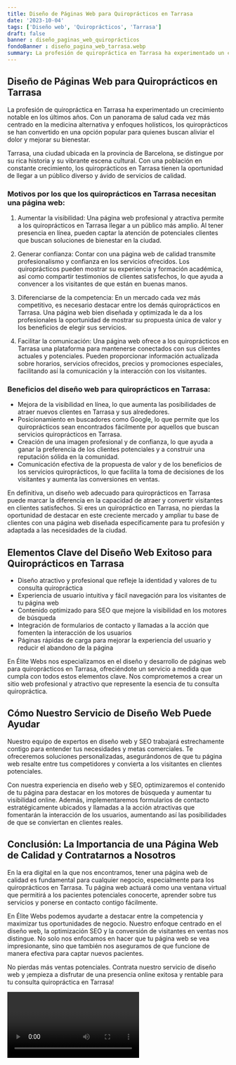 ```yaml
---
title: Diseño de Páginas Web para Quiroprácticos en Tarrasa
date: '2023-10-04'
tags: ['Diseño web', 'Quiroprácticos', 'Tarrasa']
draft: false
banner : diseño_paginas_web_quiroprácticos
fondoBanner : diseño_pagina_web_tarrasa.webp
summary: La profesión de quiropráctica en Tarrasa ha experimentado un crecimiento notable en los últimos años. Con un panorama de salud cada vez más centrado en la medicina alternativa y enfoques holísticos, los quiroprácticos se han convertido en una opción popular para quienes buscan aliviar el dolor y mejorar su bienestar.
---
```


## Diseño de Páginas Web para Quiroprácticos en Tarrasa

La profesión de quiropráctica en Tarrasa ha experimentado un crecimiento notable en los últimos años. Con un panorama de salud cada vez más centrado en la medicina alternativa y enfoques holísticos, los quiroprácticos se han convertido en una opción popular para quienes buscan aliviar el dolor y mejorar su bienestar.

Tarrasa, una ciudad ubicada en la provincia de Barcelona, se distingue por su rica historia y su vibrante escena cultural. Con una población en constante crecimiento, los quiroprácticos en Tarrasa tienen la oportunidad de llegar a un público diverso y ávido de servicios de calidad.

### Motivos por los que los quiroprácticos en Tarrasa necesitan una página web:

1. Aumentar la visibilidad: Una página web profesional y atractiva permite a los quiroprácticos en Tarrasa llegar a un público más amplio. Al tener presencia en línea, pueden captar la atención de potenciales clientes que buscan soluciones de bienestar en la ciudad.

2. Generar confianza: Contar con una página web de calidad transmite profesionalismo y confianza en los servicios ofrecidos. Los quiroprácticos pueden mostrar su experiencia y formación académica, así como compartir testimonios de clientes satisfechos, lo que ayuda a convencer a los visitantes de que están en buenas manos.

3. Diferenciarse de la competencia: En un mercado cada vez más competitivo, es necesario destacar entre los demás quiroprácticos en Tarrasa. Una página web bien diseñada y optimizada le da a los profesionales la oportunidad de mostrar su propuesta única de valor y los beneficios de elegir sus servicios.

4. Facilitar la comunicación: Una página web ofrece a los quiroprácticos en Tarrasa una plataforma para mantenerse conectados con sus clientes actuales y potenciales. Pueden proporcionar información actualizada sobre horarios, servicios ofrecidos, precios y promociones especiales, facilitando así la comunicación y la interacción con los visitantes.

### Beneficios del diseño web para quiroprácticos en Tarrasa:

- Mejora de la visibilidad en línea, lo que aumenta las posibilidades de atraer nuevos clientes en Tarrasa y sus alrededores.
- Posicionamiento en buscadores como Google, lo que permite que los quiroprácticos sean encontrados fácilmente por aquellos que buscan servicios quiroprácticos en Tarrasa.
- Creación de una imagen profesional y de confianza, lo que ayuda a ganar la preferencia de los clientes potenciales y a construir una reputación sólida en la comunidad.
- Comunicación efectiva de la propuesta de valor y de los beneficios de los servicios quiroprácticos, lo que facilita la toma de decisiones de los visitantes y aumenta las conversiones en ventas.

En definitiva, un diseño web adecuado para quiroprácticos en Tarrasa puede marcar la diferencia en la capacidad de atraer y convertir visitantes en clientes satisfechos. Si eres un quiropráctico en Tarrasa, no pierdas la oportunidad de destacar en este creciente mercado y ampliar tu base de clientes con una página web diseñada específicamente para tu profesión y adaptada a las necesidades de la ciudad.

<GifSeo />

<Cta />

## Elementos Clave del Diseño Web Exitoso para Quiroprácticos en Tarrasa

- Diseño atractivo y profesional que refleje la identidad y valores de tu consulta quiropráctica
- Experiencia de usuario intuitiva y fácil navegación para los visitantes de tu página web
- Contenido optimizado para SEO que mejore la visibilidad en los motores de búsqueda
- Integración de formularios de contacto y llamadas a la acción que fomenten la interacción de los usuarios
- Páginas rápidas de carga para mejorar la experiencia del usuario y reducir el abandono de la página

En Élite Webs nos especializamos en el diseño y desarrollo de páginas web para quiroprácticos en Tarrasa, ofreciéndote un servicio a medida que cumpla con todos estos elementos clave. Nos comprometemos a crear un sitio web profesional y atractivo que represente la esencia de tu consulta quiropráctica.

## Cómo Nuestro Servicio de Diseño Web Puede Ayudar

Nuestro equipo de expertos en diseño web y SEO trabajará estrechamente contigo para entender tus necesidades y metas comerciales. Te ofreceremos soluciones personalizadas, asegurándonos de que tu página web resalte entre tus competidores y convierta a los visitantes en clientes potenciales.

Con nuestra experiencia en diseño web y SEO, optimizaremos el contenido de tu página para destacar en los motores de búsqueda y aumentar tu visibilidad online. Además, implementaremos formularios de contacto estratégicamente ubicados y llamadas a la acción atractivas que fomentarán la interacción de los usuarios, aumentando así las posibilidades de que se conviertan en clientes reales.

## Conclusión: La Importancia de una Página Web de Calidad y Contratarnos a Nosotros

En la era digital en la que nos encontramos, tener una página web de calidad es fundamental para cualquier negocio, especialmente para los quiroprácticos en Tarrasa. Tu página web actuará como una ventana virtual que permitirá a los pacientes potenciales conocerte, aprender sobre tus servicios y ponerse en contacto contigo fácilmente.

En Élite Webs podemos ayudarte a destacar entre la competencia y maximizar tus oportunidades de negocio. Nuestro enfoque centrado en el diseño web, la optimización SEO y la conversión de visitantes en ventas nos distingue. No solo nos enfocamos en hacer que tu página web se vea impresionante, sino que también nos aseguramos de que funcione de manera efectiva para captar nuevos pacientes.

No pierdas más ventas potenciales. Contrata nuestro servicio de diseño web y ¡empieza a disfrutar de una presencia online exitosa y rentable para tu consulta quiropráctica en Tarrasa!

<Video />

<CtaBot job='Quiroprácticos' city='Tarrasa'/>

<Gmaps query='Tarrasa+españa+maps' />